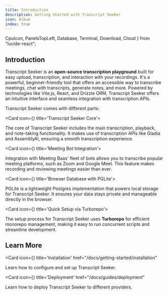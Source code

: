 ```yaml
---
title: Introduction
description: Getting Started with Transcript Seeker
icon: Album
index: true
---
```


  CpuIcon,
  PanelsTopLeft,
  Database,
  Terminal,
  Download,
  Cloud
} from "lucide-react";

## Introduction

Transcript Seeker is an **open-source transcription playground** built for easy upload, transcription, and interaction with your recordings. It's a powerful, beginner-friendly tool that offers an accessible way to transcribe meetings, chat with transcripts, generate notes, and more. Powered by technologies like Vite.js, React, and Drizzle ORM, Transcript Seeker offers an intuitive interface and seamless integration with transcription APIs.

Transcript Seeker comes with different parts:

<Cards>

<Card icon={<CpuIcon className="text-purple-300" />} title='Transcript Seeker Core'>

The core of Transcript Seeker includes the main transcription, playback, and note-taking functionality. It makes use of transcription APIs like Gladia and AssemblyAI, ensuring a smooth transcription experience.

</Card>

<Card icon={<PanelsTopLeft className="text-blue-300" />} title='Meeting Bot Integration'>

Integration with Meeting Baas' fleet of bots allows you to transcribe popular meeting platforms, such as Zoom and Google Meet. This feature makes recording and reviewing meetings easier than ever.

</Card>

<Card icon={<Database />} title='Browser Database with PGLite'>

PGLite is a lightweight Postgres implementation that powers local storage for Transcript Seeker. It ensures your data stays private and manageable directly in the browser.

</Card>

<Card icon={<Terminal />} title='Quick Setup via Turborepo'>

The setup process for Transcript Seeker uses **Turborepo** for efficient monorepo management, making it easy to run concurrent scripts and streamline development.

</Card>

</Cards>

## Learn More

<Cards>

<Card icon={<Download className="text-purple-300" />} title='Installation'     href="/docs/getting-started/installation"
>

Learn how to configure and set up Transcript Seeker.

</Card>


<Card icon={<Cloud className="text-purple-300" />} title='Deployment'     href="/docs/guides/deployment"
>

Learn how to deploy Transcript Seeker to different providers.

</Card>


</Cards>
